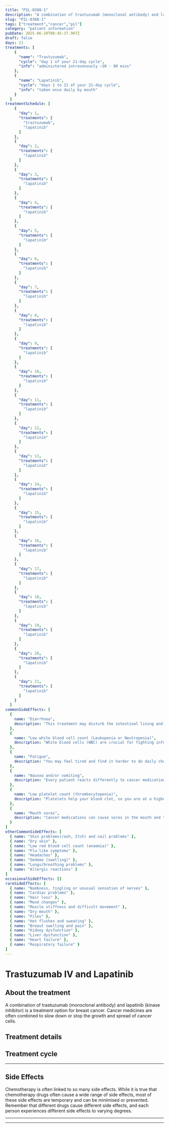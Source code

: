 ```yaml
---
title: "PIL-0388-1"
description: "A combination of trastuzumab (monoclonal antibody) and lapatinib (kinase inhibitor) is a treatment option for breast cancer. Cancer medicines are often combined to slow down or stop the growth and spread of cancer cells."
slug: "PIL-0388-1"
tags: ["treatment","cancer","pil"]
category: "patient information"
pubDate: 2025-06-20T08:45:37.907Z
draft: false
days: 21
treatments: [
    {
      "name": "Trastuzumab",
      "cycle": "day 1 of your 21-day cycle",
      "info": "administered intravenously ~30 - 90 mins"
    },
    {
      "name": "Lapatinib",
      "cycle": "days 1 to 21 of your 21-day cycle",
      "info": "taken once daily by mouth"
    }
  ]
treatmentSchedule: [
    {
      "day": 1,
      "treatments": [
        "trastuzumab",
        "lapatinib"
      ]
    },
    {
      "day": 2,
      "treatments": [
        "lapatinib"
      ]
    },
    {
      "day": 3,
      "treatments": [
        "lapatinib"
      ]
    },
    {
      "day": 4,
      "treatments": [
        "lapatinib"
      ]
    },
    {
      "day": 5,
      "treatments": [
        "lapatinib"
      ]
    },
    {
      "day": 6,
      "treatments": [
        "lapatinib"
      ]
    },
    {
      "day": 7,
      "treatments": [
        "lapatinib"
      ]
    },
    {
      "day": 8,
      "treatments": [
        "lapatinib"
      ]
    },
    {
      "day": 9,
      "treatments": [
        "lapatinib"
      ]
    },
    {
      "day": 10,
      "treatments": [
        "lapatinib"
      ]
    },
    {
      "day": 11,
      "treatments": [
        "lapatinib"
      ]
    },
    {
      "day": 12,
      "treatments": [
        "lapatinib"
      ]
    },
    {
      "day": 13,
      "treatments": [
        "lapatinib"
      ]
    },
    {
      "day": 14,
      "treatments": [
        "lapatinib"
      ]
    },
    {
      "day": 15,
      "treatments": [
        "lapatinib"
      ]
    },
    {
      "day": 16,
      "treatments": [
        "lapatinib"
      ]
    },
    {
      "day": 17,
      "treatments": [
        "lapatinib"
      ]
    },
    {
      "day": 18,
      "treatments": [
        "lapatinib"
      ]
    },
    {
      "day": 19,
      "treatments": [
        "lapatinib"
      ]
    },
    {
      "day": 20,
      "treatments": [
        "lapatinib"
      ]
    },
    {
      "day": 21,
      "treatments": [
        "lapatinib"
      ]
    }
  ]
commonSideEffects: [
  {
    name: "Diarrhoea",
    description: "This treatment may disturb the intestinal lining and cause loose, watery, and more frequent stools than usual. Certain medications have a higher chance of causing diarrhoea."
  },
  {
    name: "Low white blood cell count (Leukopenia or Neutropenia)",
    description: "White blood cells (WBC) are crucial for fighting infection. While receiving treatment, your WBC count can drop, putting you at a higher risk of disease."
  },
  {
    name: "Fatigue",
    description: "You may feel tired and find it harder to do daily chores/activities that you usually do or want to do. It may be physical, emotional and mental exhaustion."
  },
  {
    name: "Nausea and/or vomiting",
    description: "Every patient reacts differently to cancer medication. Many people feel nauseous, and some also experience vomiting. Nausea and vomiting can be managed or reduced with medication."
  },
  {
    name: "Low platelet count (thrombocytopenia)",
    description: "Platelets help your blood clot, so you are at a higher risk of bleeding when your platelet count decreases. Let your oncology care team know if you have any excess bruising or bleeding, including nose bleeds, sore gums or blood in your urine or stool."
  },
  {
    name: "Mouth sores",
    description: "Cancer medications can cause sores in the mouth and throat. These sores are painful and may become infected."
  }
]
otherCommonSideEffects: [
  { name: "Skin problems(rash, Itch) and nail problems" },
  { name: "Dry skin" },
  { name: "Low red blood cell count (anaemia)" },
  { name: "Flu-like symptoms" },
  { name: "Headaches" },
  { name: "Oedema (swelling)" },
  { name: "Lungs/breathing problems" },
  { name: "Allergic reactions" }
]
occasionalSideEffects: []
rareSideEffects: [
  { name: "Numbness, tingling or unusual sensation of nerves" },
  { name: "Cardiac problems" },
  { name: "Hair loss" },
  { name: "Mood changes" },
  { name: "Muscle stiffness and difficult movement" },
  { name: "Dry mouth" },
  { name: "Piles" },
  { name: "Hot flushes and sweating" },
  { name: "Breast swelling and pain" },
  { name: "Kidney dysfunction" },
  { name: "Liver dysfunction" },
  { name: "Heart failure" },
  { name: "Respiratory failure" }
]
---
```


# Trastuzumab IV and Lapatinib

## About the treatment

A combination of trastuzumab (monoclonal antibody) and lapatinib (kinase inhibitor) is a treatment option for breast cancer. Cancer medicines are often combined to slow down or stop the growth and spread of cancer cells.

## Treatment details

<LegendGrid treatments={treatments} />

## Treatment cycle

<TreatmentCycleGrid treatmentSchedule={treatmentSchedule} />

<hr class="py-0 border-t-[0.5px] border-gray-500" />

## Side Effects

Chemotherapy is often linked to so many side effects. While it is true that chemotherapy drugs often cause a wide range of side effects, most of these side effects are temporary and can be minimised or prevented. Remember that different drugs cause different side effects, and each person experiences different side effects to varying degrees.

<CommonSideEffects commonSideEffects={commonSideEffects} />
<OtherCommonSideEffects otherCommonSideEffects={otherCommonSideEffects} />
<OccasionalSideEffects occasionalSideEffects={occasionalSideEffects} />
<RareSideEffects rareSideEffects={rareSideEffects} />

<hr class="py-0 border-t-[0.5px] border-gray-500" />

<SafeHandlingAccordion />
<GeneralPrecautionsAccordion />
<LifestyleSafetyAccordion />

<hr class="py-0 border-t-[0.5px] border-gray-500" />

<HealthcareTeamContact />
